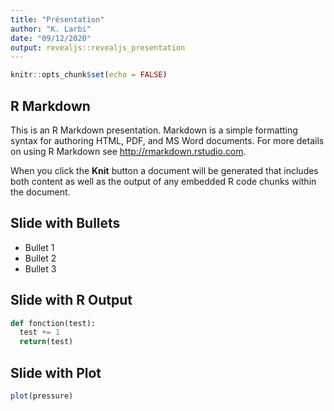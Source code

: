 ```yaml
---
title: "Présentation"
author: "K. Larbi"
date: "09/12/2020"
output: revealjs::revealjs_presentation
---
```


```r
knitr::opts_chunk$set(echo = FALSE)
```

## R Markdown

This is an R Markdown presentation. Markdown is a simple formatting syntax for authoring HTML, PDF, and MS Word documents. For more details on using R Markdown see <http://rmarkdown.rstudio.com>.

When you click the **Knit** button a document will be generated that includes both content as well as the output of any embedded R code chunks within the document.

## Slide with Bullets

- Bullet 1
- Bullet 2
- Bullet 3

## Slide with R Output
```python
def fonction(test):
  test += 1
  return(test)
```

## Slide with Plot

```r
plot(pressure)
```

